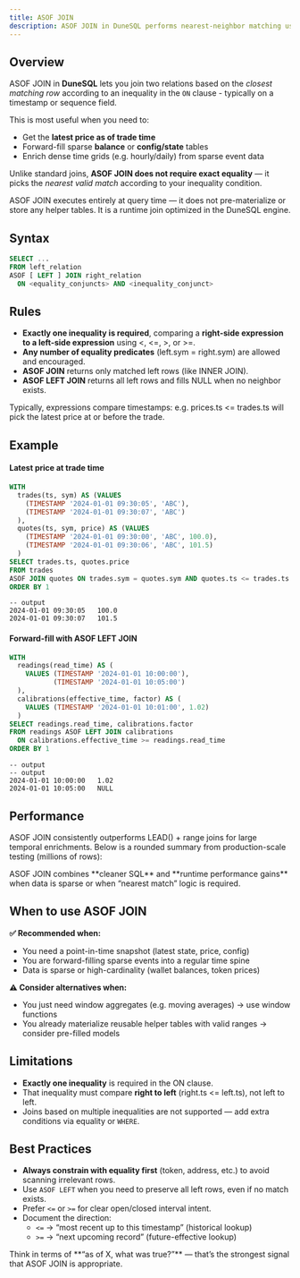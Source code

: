 ```yaml
---
title: ASOF JOIN
description: ASOF JOIN in DuneSQL performs nearest-neighbor matching using inequality predicates, making it ideal for temporal lookups like “latest price at trade time” or forward-fill balance snapshots.
---
```


## Overview

ASOF JOIN in **DuneSQL** lets you join two relations based on the *closest matching row* according to an inequality in the `ON` clause - typically on a timestamp or sequence field.

This is most useful when you need to:

- Get the **latest price as of trade time**
- Forward-fill sparse **balance** or **config/state** tables
- Enrich dense time grids (e.g. hourly/daily) from sparse event data

Unlike standard joins, **ASOF JOIN does not require exact equality** — it picks the *nearest valid match* according to your inequality condition.

<Info>
ASOF JOIN executes entirely at query time — it does not pre-materialize or store any helper tables. It is a runtime join optimized in the DuneSQL engine.
</Info>

## Syntax

```sql
SELECT ...
FROM left_relation
ASOF [ LEFT ] JOIN right_relation
  ON <equality_conjuncts> AND <inequality_conjunct>
```

## Rules
- **Exactly one inequality is required**, comparing a **right-side expression to a left-side expression** using <, <=, >, or >=.
- **Any number of equality predicates** (left.sym = right.sym) are allowed and encouraged.
- **ASOF JOIN** returns only matched left rows (like INNER JOIN).
- **ASOF LEFT JOIN** returns all left rows and fills NULL when no neighbor exists.

<Info>
Typically, expressions compare timestamps: e.g. prices.ts <= trades.ts will pick the latest price at or before the trade.
</Info>

## Example
#### Latest price at trade time
```sql
WITH
  trades(ts, sym) AS (VALUES 
    (TIMESTAMP '2024-01-01 09:30:05', 'ABC'),
    (TIMESTAMP '2024-01-01 09:30:07', 'ABC')
  ),
  quotes(ts, sym, price) AS (VALUES 
    (TIMESTAMP '2024-01-01 09:30:00', 'ABC', 100.0),
    (TIMESTAMP '2024-01-01 09:30:06', 'ABC', 101.5)
  )
SELECT trades.ts, quotes.price
FROM trades 
ASOF JOIN quotes ON trades.sym = quotes.sym AND quotes.ts <= trades.ts
ORDER BY 1
```

```
-- output
2024-01-01 09:30:05   100.0
2024-01-01 09:30:07   101.5
```

#### Forward-fill with ASOF LEFT JOIN
```sql
WITH
  readings(read_time) AS (
    VALUES (TIMESTAMP '2024-01-01 10:00:00'),
           (TIMESTAMP '2024-01-01 10:05:00')
  ),
  calibrations(effective_time, factor) AS (
    VALUES (TIMESTAMP '2024-01-01 10:01:00', 1.02)
  )
SELECT readings.read_time, calibrations.factor
FROM readings ASOF LEFT JOIN calibrations
  ON calibrations.effective_time >= readings.read_time
ORDER BY 1
```

```
-- output
-- output
2024-01-01 10:00:00   1.02
2024-01-01 10:05:00   NULL
```

## Performance
ASOF JOIN consistently outperforms LEAD() + range joins for large temporal enrichments.
Below is a rounded summary from production-scale testing (millions of rows):


<Tip> 
ASOF JOIN combines **cleaner SQL** and **runtime performance gains** when data is sparse or when “nearest match” logic is required. 
</Tip>

## When to use ASOF JOIN
**✅ Recommended when:**
- You need a point-in-time snapshot (latest state, price, config)
- You are forward-filling sparse events into a regular time spine
- Data is sparse or high-cardinality (wallet balances, token prices)

**⚠️ Consider alternatives when:**
- You just need window aggregates (e.g. moving averages) → use window functions
- You already materialize reusable helper tables with valid ranges → consider pre-filled models

## Limitations
- **Exactly one inequality** is required in the ON clause.
- That inequality must compare **right to left** (right.ts <= left.ts), not left to left.
- Joins based on multiple inequalities are not supported — add extra conditions via equality or `WHERE`.

## Best Practices
- **Always constrain with equality first** (token, address, etc.) to avoid scanning irrelevant rows.
- Use `ASOF LEFT` when you need to preserve all left rows, even if no match exists.
- Prefer `<=` or `>=` for clear open/closed interval intent.
- Document the direction:
    - `<=` → “most recent up to this timestamp” (historical lookup)
    - `>=` → “next upcoming record” (future-effective lookup)

<Tip> 
Think in terms of **“as of X, what was true?”** — that’s the strongest signal that ASOF JOIN is appropriate. 
</Tip>